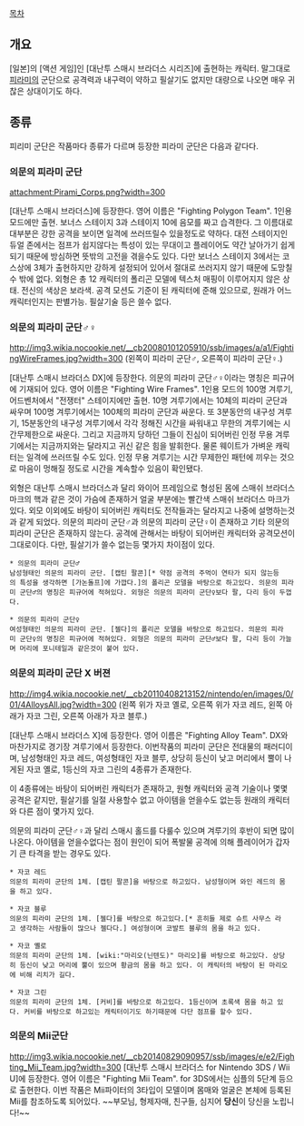 [[목차]]

== 개요 ==
[일본]의 [액션 게임]인 [대난투 스매시 브라더스 시리즈]에 출현하는 캐릭터. 말그대로 [[잡몹|피라미]]의 군단으로 공격력과 내구력이 약하고 필살기도 없지만 대량으로 나오면 매우 귀찮은 상대이기도 하다. 

== 종류 ==
피리미 군단은 작품마다 종류가 다르며 등장한 피라미 군단은 다음과 같다다.

=== 의문의 피라미 군단 ===
attachment:Pirami_Corps.png?width=300

[대난투 스매시 브라더스]에 등장한다. 영어 이름은 "Fighting Polygon Team". 1인용 모드에만 출현. 보너스 스테이지 3과 스테이지 10에 음모를 짜고 습격한다. 그 이름대로 대부분은 강한 공격을 보이면 일격에 쓰러뜨릴수 있을정도로 약하다. 대전 스테이지인 듀얼 존에서는 점프가 쉽지않다는 특성이 있는 무대이고 플레이어도 약간 날아가기 쉽게되기 때문에 방심하면 뜻밖의 고전을 겪을수도 있다. 다만 보너스 스테이지 3에서는 코스상에 3체가 출현하지만 강하게 설정되어 있어서 절대로 쓰러지지 않기 때문에 도망칠수 밖에 없다. 외형은 총 12 캐릭터의 폴리곤 모델에 텍스처 매핑이 이루어지지 않은 상태. 전신의 색상은 보라색. 공격 모션도 기준이 된 캐릭터에 준해 있으므로, 원래가 어느 캐릭터인지는 판별가능. 필살기술 등은 쓸수 없다.

=== 의문의 피라미 군단♂♀ ===
http://img3.wikia.nocookie.net/__cb20080101205910/ssb/images/a/a1/FightingWireFrames.jpg?width=300
(왼쪽이 피라미 군단♂, 오른쪽이 피라미 군단♀.)

[대난투 스매시 브라더스 DX]에 등장한다. 의문의 피라미 군단♂♀이라는 명칭은 피규어에 기재되어 있다. 영어 이름은 "Fighting Wire Frames". 1인용 모드의 100명 겨루기, 어드벤처에서 "전쟁터" 스테이지에만 출현. 10명 겨루기에서는 10체의 피라미 군단과 싸우며 100명 겨루기에서는 100체의 피라미 군단과 싸운다. 또 3분동안의 내구성 겨루기, 15분동안의 내구성 겨루기에서 각각 정해진 시간을 싸워내고 무한의 겨루기에는 시간무제한으로 싸운다. 그리고 지금까지 당하던 그들이 진심이 되어버린 인정 무용 겨루기에서는 지금까지와는 달라지고 귀신 같은 힘을 발휘한다. 물론 웨이트가 가벼운 캐릭터는 일격에 쓰러뜨릴 수도 있다. 인정 무용 겨루기는 시간 무제한인 패턴에 끼우는 것으로 마음이 멍해질 정도로 시간을 계속할수 있음이 확인됐다.

외형은 대난투 스매시 브라더스과 달리 와이어 프레임으로 형성된 몸에 스매쉬 브라더스 마크의 핵과 같은 것이 가슴에 존재하거 얼굴 부분에는 빨간색 스매쉬 브라더스 마크가 있다. 외모 이외에도 바탕이 되어버린 캐릭터도 전작들과는 달라지고 나중에 설명하는것과 같게 되었다. 의문의 피라미 군단♂과 의문의 피라미 군단♀이 존재하고 기타 의문의 피라미 군단은 존재하지 않는다. 공격에 관해서는 바탕이 되어버린 캐릭터와 공격모션이 그대로이다. 다만, 필살기가 쓸수 없는등 몇가지 차이점이 있다.

 * 의문의 피라미 군단♂
 남성형태인 의문의 피라미 군단. [캡틴 팔콘][* 약점 공격의 주먹이 연타가 되지 않는등의 특성을 생각하면 [가논돌프]에 가깝다.]의 폴리곤 모델을 바탕으로 하고있다. 의문의 피라미 군단♂의 명칭은 피규어에 적혀있다. 외형은 의문의 피라미 군단♀보다 팔, 다리 등이 두껍다.

 * 의문의 피라미 군단♀
 여성형태인 의문의 피라미 군단. [젤다]의 폴리곤 모델을 바탕으로 하고있다. 의문의 피라미 군단♀의 명칭은 피규어에 적혀있다. 외형은 의문의 피라미 군단♂보다 팔, 다리 등이 가늘며 머리에 포니테일과 같은것이 붙어 있다.

=== 의문의 피라미 군단 X 버젼 ===
http://img4.wikia.nocookie.net/__cb20110408213152/nintendo/en/images/0/01/4AlloysAll.jpg?width=300
(왼쪽 위가 자코 옐로, 오른쪽 위가 자코 레드, 왼쪽 아래가 자코 그린, 오른쪽 아래가 자코 블루.)

[대난투 스매시 브라더스 X]에 등장한다. 영어 이름은 "Fighting Alloy Team". DX와 마찬가지로 경기장 겨루기에서 등장한다. 이번작품의 피라미 군단은 전대물의 패러디이며, 남성형태인 자코 레드, 여성형태인 자코 블루, 상당히 등신이 낮고 머리에서 뿔이 나게된 자코 옐로, 1등신의 자코 그린의 4종류가 존재한다.

이 4종류에는 바탕이 되어버린 캐릭터가 존재하고, 원형 캐릭터와 공격 기술이나 몇몇 공격은 같지만, 필살기를 일절 사용할수 없고 아이템을 얻을수도 없는등 원래의 캐릭터와 다른 점이 몇가지 있다.

의문의 피라미 군단♂♀과 달리 스매시 홀드를 다룰수 있으며 겨루기의 후반이 되면 많이 나온다. 아이템을 얻을수없다는 점이 원인이 되어 폭발물 공격에 의해 플레이어가 갑자기 큰 타격을 받는 경우도 있다.

 * 자코 레드
 의문의 피라미 군단의 1체. [캡틴 팔콘]을 바탕으로 하고있다. 남성형이며 와인 레드의 몸을 하고 있다.

 * 자코 블루
 의문의 피라미 군단의 1체. [젤다]를 바탕으로 하고있다.[* 흔히들 제로 슈트 사무스 라고 생각하는 사람들이 많으나 젤다다.] 여성형이며 코발트 블루의 몸을 하고 있다.

 * 자코 옐로
 의문의 피라미 군단의 1체. [wiki:"마리오(닌텐도)" 마리오]를 바탕으로 하고있다. 상당히 등신이 낮고 머리에 뿔이 있으며 황금의 몸을 하고 있다. 이 캐릭터의 바탕이 된 마리오에 비해 리치가 길다.

 * 자코 그린
 의문의 피라미 군단의 1체. [커비]를 바탕으로 하고있다. 1등신이며 초록색 몸을 하고 있다. 커비를 바탕으로 하고있는 캐릭터이기도 하기때문에 다단 점프를 할수 있다.

=== 의문의 Mii군단 ===
http://img3.wikia.nocookie.net/__cb20140829090957/ssb/images/e/e2/Fighting_Mii_Team.jpg?width=300
[대난투 스매시 브라더스 for Nintendo 3DS / Wii U]에 등장한다. 영어 이름은 "Fighting Mii Team". for 3DS에서는 심플의 5단계 등으로 출현한다. 이번 작품은 Mii파이터의 3타입이 모델이며 몸매와 얼굴은 본체에 등록된 Mii를 참조하도록 되어있다. ~~부모님, 형제자매, 친구들, 심지어 '''당신'''이 당신을 노립니다!~~
